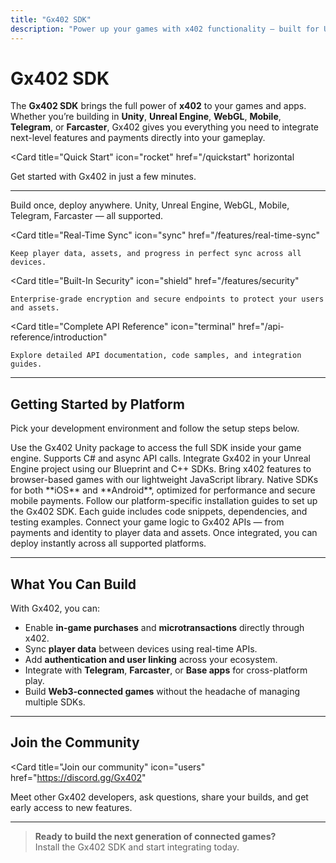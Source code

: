 ```yaml
---
title: "Gx402 SDK"
description: "Power up your games with x402 functionality — built for Unity, Unreal Engine, Web, Mobile, and more."
---
```


# Gx402 SDK

The **Gx402 SDK** brings the full power of **x402** to your games and apps.  
Whether you’re building in **Unity**, **Unreal Engine**, **WebGL**, **Mobile**, **Telegram**, or **Farcaster**, Gx402 gives you everything you need to integrate next-level features and payments directly into your gameplay.

<Card
  title="Quick Start"
  icon="rocket"
  href="/quickstart"
  horizontal
>
  Get started with Gx402 in just a few minutes.
</Card>

---


<Columns cols={2}>
  <Card
    title="Multi-Platform Ready"
    icon="layers"
    href="/platforms/unity"
  >
    Build once, deploy anywhere. Unity, Unreal Engine, WebGL, Mobile, Telegram, Farcaster — all supported.
  </Card>

  <Card
    title="Real-Time Sync"
    icon="sync"
    href="/features/real-time-sync"
  >
    Keep player data, assets, and progress in perfect sync across all devices.
  </Card>

  <Card
    title="Built-In Security"
    icon="shield"
    href="/features/security"
  >
    Enterprise-grade encryption and secure endpoints to protect your users and assets.
  </Card>

  <Card
    title="Complete API Reference"
    icon="terminal"
    href="/api-reference/introduction"
  >
    Explore detailed API documentation, code samples, and integration guides.
  </Card>
</Columns>

---

## Getting Started by Platform

Pick your development environment and follow the setup steps below.

<Steps>
<Step title="1. Select Your Platform">
<Tabs>
  <TabItem value="unity" label="Unity">
    Use the Gx402 Unity package to access the full SDK inside your game engine. Supports C# and async API calls.
  </TabItem>

  <TabItem value="unreal" label="Unreal Engine">
    Integrate Gx402 in your Unreal Engine project using our Blueprint and C++ SDKs.
  </TabItem>

  <TabItem value="webgl" label="WebGL">
    Bring x402 features to browser-based games with our lightweight JavaScript library.
  </TabItem>

  <TabItem value="mobile" label="Mobile">
    Native SDKs for both **iOS** and **Android**, optimized for performance and secure mobile payments.
  </TabItem>
</Tabs>
</Step>

<Step title="2. Install the SDK">
  Follow our platform-specific installation guides to set up the Gx402 SDK. Each guide includes code snippets, dependencies, and testing examples.
</Step>

<Step title="3. Integrate and Build">
  Connect your game logic to Gx402 APIs — from payments and identity to player data and assets.  
  Once integrated, you can deploy instantly across all supported platforms.
</Step>
</Steps>

---

## What You Can Build

With Gx402, you can:

- Enable **in-game purchases** and **microtransactions** directly through x402.
- Sync **player data** between devices using real-time APIs.
- Add **authentication and user linking** across your ecosystem.
- Integrate with **Telegram**, **Farcaster**, or **Base apps** for cross-platform play.
- Build **Web3-connected games** without the headache of managing multiple SDKs.

---

## Join the Community

<Card
  title="Join our community"
  icon="users"
  href="https://discord.gg/Gx402"
>
  Meet other Gx402 developers, ask questions, share your builds, and get early access to new features.
</Card>

---

> **Ready to build the next generation of connected games?**  
> Install the Gx402 SDK and start integrating today.
